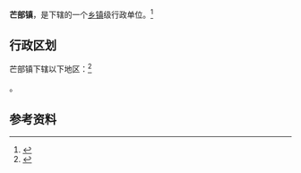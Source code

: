 {{中国乡级行政区|53/06/27/108/000}}

'''芒部镇'''，是{{PRC admin/fullname|53/06/27/108/000|3}}下辖的一个[[乡镇|乡镇]]级行政单位。<ref>{{PRC admin/ref sgc|{{PRC admin/parent|53/06/27/108/000}}}}</ref>

== 行政区划 ==

芒部镇下辖以下地区：<ref>{{PRC admin/ref sgc|53/06/27/108/000}}</ref>

{{PRC admin/children|53/06/27/108/000}}。

== 参考资料 ==

{{reflist}}

{{行政区划小作品}}
{{PRC admin/navcat|53/06/27/108/000}}